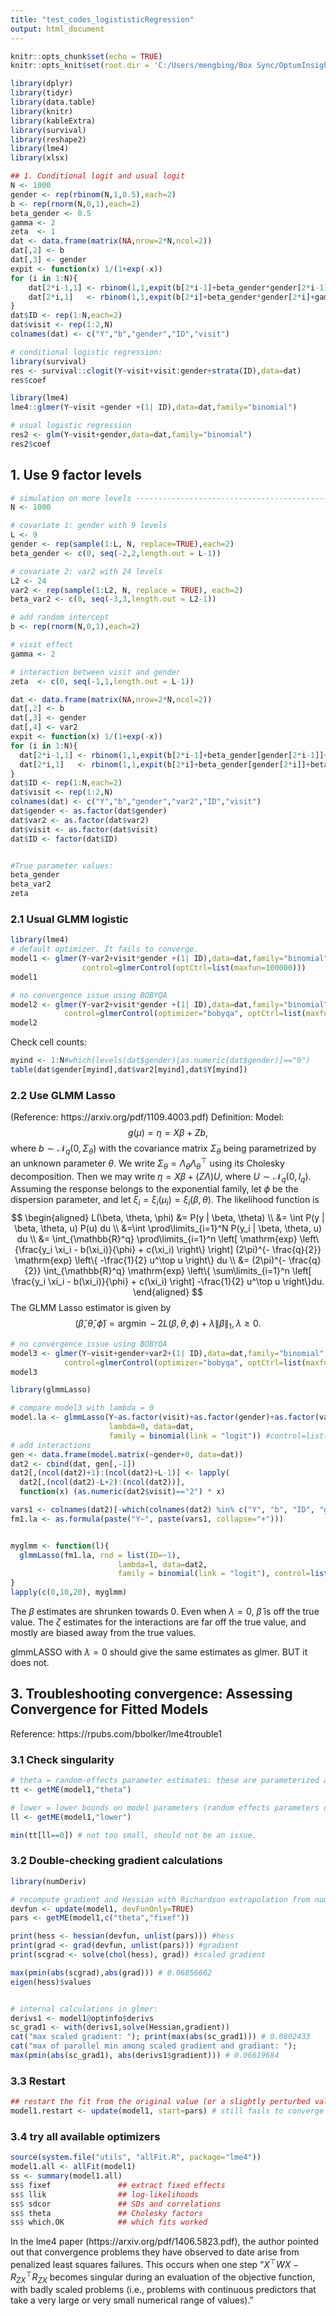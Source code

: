 ```yaml
---
title: "test_codes_logististicRegression"
output: html_document
---
```


\newcommand{\N}{\mathbb{N}}
\newcommand{\Z}{\mathbb{Z}}
\newcommand{\Q}{\mathbb{Q}}
\newcommand{\R}{\mathbb{R}}
\DeclareMathOperator*{\argmin}{argmin}
\DeclareMathOperator*{\argmax}{argmax}
\newcommand{\X}{\mathbf{X}}
\newcommand{\Y}{\mathbf{Y}}
\newcommand{\Ident}{\mathbf{I}}
\newcommand{\HatMat}{\mathbf{H}}
\renewcommand{\hat}[1]{\widehat{#1}}
\newcommand{\Expect}[1]{\mathbb{E}\left[ #1 \right]}
\newcommand{\Var}[1]{\mathrm{Var}\left[ #1 \right]}
\newcommand{\Cov}[1]{\mathrm{Cov}\left[ #1 \right]}
\newcommand{\Prob}[1]{\mathbb{P}\left( #1 \right)}
\newcommand{\tr}{\textrm{trace}}
\newcommand{\norm}[1]{\lVert #1 \rVert}\def\Inf{\o_peratornamewithlimits{inf\vphantom{p}}}

\def\impliedby{\DOTSB\;\Longleftarrow\;}
\newcommand\ind{\protect\mathpalette{\protect\independenT}{\perp}}
\def\independenT#1#2{\mathrel{\rlap{$#1#2$}\mkern2mu{#1#2}}}
\DeclarePairedDelimiter\floor{\lfloor}{\rfloor}
\newcommand{\nind}{\centernot{\ind}}

  
  
```r
knitr::opts_chunk$set(echo = TRUE)
knitr::opts_knit$set(root.dir = 'C:/Users/mengbing/Box Sync/OptumInsight_DataManagement/analysis')

library(dplyr)
library(tidyr)  
library(data.table)
library(knitr)
library(kableExtra)
library(survival)
library(reshape2)
library(lme4)
library(xlsx)
```


```r
## 1. Conditional logit and usual logit
N <- 1000
gender <- rep(rbinom(N,1,0.5),each=2)
b <- rep(rnorm(N,0,1),each=2)
beta_gender <- 0.5
gamma <- 2
zeta  <- 1
dat <- data.frame(matrix(NA,nrow=2*N,ncol=2))
dat[,2] <- b
dat[,3] <- gender
expit <- function(x) 1/(1+exp(-x))
for (i in 1:N){
    dat[2*i-1,1] <- rbinom(1,1,expit(b[2*i-1]+beta_gender*gender[2*i-1])) 
    dat[2*i,1]   <- rbinom(1,1,expit(b[2*i]+beta_gender*gender[2*i]+gamma+zeta*gender[2*i])) 
}
dat$ID <- rep(1:N,each=2)
dat$visit <- rep(1:2,N)
colnames(dat) <- c("Y","b","gender","ID","visit")

# conditional logistic regression:
library(survival)
res <- survival::clogit(Y~visit+visit:gender+strata(ID),data=dat)
res$coef

library(lme4)
lme4::glmer(Y~visit +gender +(1| ID),data=dat,family="binomial")

# usual logistic regression
res2 <- glm(Y~visit+gender,data=dat,family="binomial")
res2$coef
```




## 1. Use 9 factor levels
```r
# simulation on more levels -----------------------------------------------
N <- 1000

# covariate 1: gender with 9 levels
L <- 9
gender <- rep(sample(1:L, N, replace=TRUE),each=2)
beta_gender <- c(0, seq(-2,2,length.out = L-1))

# covariate 2: var2 with 24 levels
L2 <- 24
var2 <- rep(sample(1:L2, N, replace = TRUE), each=2)
beta_var2 <- c(0, seq(-3,3,length.out = L2-1))

# add random intercept
b <- rep(rnorm(N,0,1),each=2)

# visit effect
gamma <- 2

# interaction between visit and gender
zeta  <- c(0, seq(-1,1,length.out = L-1))

dat <- data.frame(matrix(NA,nrow=2*N,ncol=2))
dat[,2] <- b
dat[,3] <- gender
dat[,4] <- var2
expit <- function(x) 1/(1+exp(-x))
for (i in 1:N){
  dat[2*i-1,1] <- rbinom(1,1,expit(b[2*i-1]+beta_gender[gender[2*i-1]]+beta_var2[var2[2*i-1]]))
  dat[2*i,1]   <- rbinom(1,1,expit(b[2*i]+beta_gender[gender[2*i]]+beta_var2[var2[2*i-1]]+gamma+zeta[gender[2*i]]))
}
dat$ID <- rep(1:N,each=2)
dat$visit <- rep(1:2,N)
colnames(dat) <- c("Y","b","gender","var2","ID","visit")
dat$gender <- as.factor(dat$gender)
dat$var2 <- as.factor(dat$var2)
dat$visit <- as.factor(dat$visit)
dat$ID <- factor(dat$ID)


#True parameter values:
beta_gender
beta_var2
zeta
```


### 2.1 Usual GLMM logistic
```r
library(lme4)
# default optimizer. It fails to converge.
model1 <- glmer(Y~var2+visit*gender +(1| ID),data=dat,family="binomial",
                control=glmerControl(optCtrl=list(maxfun=100000)))
model1 
```

```r
# no convergence issue using BOBYQA
model2 <- glmer(Y~var2+visit*gender +(1| ID),data=dat,family="binomial",
            control=glmerControl(optimizer="bobyqa", optCtrl=list(maxfun=100000)))
model2
```

Check cell counts:
```r
myind <- 1:N#which(levels(dat$gender)[as.numeric(dat$gender)]=="9")
table(dat$gender[myind],dat$var2[myind],dat$Y[myind])
```





### 2.2 Use GLMM Lasso
(Reference: https://arxiv.org/pdf/1109.4003.pdf)
Definition:
Model: $$ g(\mu) = \eta = X \beta + Z b,$$
where $b \sim \mathcal{N}_q (0, \Sigma_\theta)$ with the covariance matrix $\Sigma_\theta$ being parametrized by an unknown parameter $\theta$. We write $\Sigma_\theta = \Lambda_\theta \Lambda_\theta^\top$ using its Cholesky decomposition. Then we may write $\eta = X \beta + (Z \Lambda) U$, where $U \sim \mathcal{N}_q (0, I_q)$. Assuming the response belongs to the exponential family, let $\phi$ be the dispersion parameter, and let $\xi_i = \xi_i (\mu_i) = \xi_i(\beta, \theta)$. The likelihood function is 
$$ 
\begin{aligned}
L(\beta, \theta, \phi) &= P(y | \beta, \theta) \\
&= \int P(y | \beta, \theta, u) P(u) du \\
&=\int \prod\limits_{i=1}^N P(y_i | \beta, \theta, u) du \\
&= \int_{\mathbb{R}^q} \prod\limits_{i=1}^n \left[ \mathrm{exp} \left\{\frac{y_i \xi_i - b(\xi_i)}{\phi} + c(\xi_i) \right\} \right] (2\pi)^{- \frac{q}{2}} \mathrm{exp} \left\{ -\frac{1}{2} u^\top u \right\} du \\
&= (2\pi)^{- \frac{q}{2}} \int_{\mathbb{R}^q} \mathrm{exp} \left\{ \sum\limits_{i=1}^n \left[ \frac{y_i \xi_i - b(\xi_i)}{\phi} + c(\xi_i) \right] -\frac{1}{2} u^\top u \right\}du.
\end{aligned}
$$
The GLMM Lasso estimator is given by 
$$ (\hat{\beta}, \hat{\theta}, \hat{\phi}) = \argmin -2 L(\beta, \theta,\phi) + \lambda \norm{\beta}_1, \lambda \geq 0.$$


```r
# no convergence issue using BOBYQA
model3 <- glmer(Y~visit+gender+var2+(1| ID),data=dat,family="binomial",
            control=glmerControl(optimizer="bobyqa", optCtrl=list(maxfun=100000)))
model3
```


```r
library(glmmLasso)

# compare model3 with lambda = 0
model.la <- glmmLasso(Y~as.factor(visit)+as.factor(gender)+as.factor(var2), rnd = list(ID=~1),
                      lambda=0, data=dat,
                      family = binomial(link = "logit")) #control=list(print.iter=TRUE)
# add interactions
gen <- data.frame(model.matrix(~gender+0, data=dat))
dat2 <- cbind(dat, gen[,-1])
dat2[,(ncol(dat2)+1):(ncol(dat2)+L-1)] <- lapply(
  dat2[,(ncol(dat2)-L+2):(ncol(dat2))],
  function(x) (as.numeric(dat2$visit)=="2") * x)

vars1 <- colnames(dat2)[-which(colnames(dat2) %in% c("Y", "b", "ID", "gender"))]
fm1.la <- as.formula(paste("Y~", paste(vars1, collapse="+")))


myglmm <- function(l){
  glmmLasso(fm1.la, rnd = list(ID=~1), 
                        lambda=l, data=dat2,
                        family = binomial(link = "logit"), control=list(print.iter=TRUE))
}
lapply(c(0,10,20), myglmm)
```

The $\beta$ estimates are shrunken towards 0. Even when $\lambda = 0$, $\hat{\beta}$ is off the true value. The $\zeta$ estimates for the interactions are far off the true value, and mostly are biased away from the true values.

glmmLASSO with $\lambda = 0$ should give the same estimates as glmer. BUT it does not.







## 3. Troubleshooting convergence: Assessing Convergence for Fitted Models
Reference: https://rpubs.com/bbolker/lme4trouble1

### 3.1 Check singularity
```r
# theta = random-effects parameter estimates: these are parameterized as the relative Cholesky factors of each random effect term
tt <- getME(model1,"theta") 

# lower = lower bounds on model parameters (random effects parameters only)
ll <- getME(model1,"lower")

min(tt[ll==0]) # not too small, should not be an issue.
```



### 3.2 Double-checking gradient calculations

```r
library(numDeriv)

# recompute gradient and Hessian with Richardson extrapolation from numDeriv package
devfun <- update(model1, devFunOnly=TRUE)
pars <- getME(model1,c("theta","fixef"))

print(hess <- hessian(devfun, unlist(pars))) #hess
print(grad <- grad(devfun, unlist(pars))) #gradient
print(scgrad <- solve(chol(hess), grad)) #scaled gradient

max(pmin(abs(scgrad),abs(grad))) # 0.06856662
eigen(hess)$values


# internal calculations in glmer:
derivs1 <- model1@optinfo$derivs
sc_grad1 <- with(derivs1,solve(Hessian,gradient))
cat("max scaled gradient: "); print(max(abs(sc_grad1))) # 0.0802433
cat("max of parallel min among scaled gradient and gradiant: ");
max(pmin(abs(sc_grad1), abs(derivs1$gradient))) # 0.06619684
```


### 3.3 Restart

```r
## restart the fit from the original value (or a slightly perturbed value):
model1.restart <- update(model1, start=pars) # still fails to converge unfortunately
```


### 3.4 try all available optimizers

```r
source(system.file("utils", "allFit.R", package="lme4"))
model1.all <- allFit(model1)
ss <- summary(model1.all)
ss$ fixef               ## extract fixed effects
ss$ llik                ## log-likelihoods
ss$ sdcor               ## SDs and correlations
ss$ theta               ## Cholesky factors
ss$ which.OK            ## which fits worked
```

In  the lme4 paper (https://arxiv.org/pdf/1406.5823.pdf), the author pointed out that convergence problems they have observed to date arise from penalized least squares failures. This occurs when one step "$X^\top W X - R_{ZX}^\top R_{ZX}$ becomes singular during an evaluation of the objective function, with badly scaled problems (i.e., problems with continuous predictors that take a very large or very small numerical range of values)."

